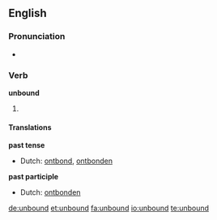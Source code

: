 ==English==

===Pronunciation===
*{{IPA|/ʌn'baʊnd/}}

===Verb===
'''unbound'''

# {{past tense of| to [[unbind]]}}

====Translations====
'''past tense'''
*Dutch: [[ontbond]], [[ontbonden]]
'''past participle'''
*Dutch: [[ontbonden]]

[[de:unbound]]
[[et:unbound]]
[[fa:unbound]]
[[io:unbound]]
[[te:unbound]]